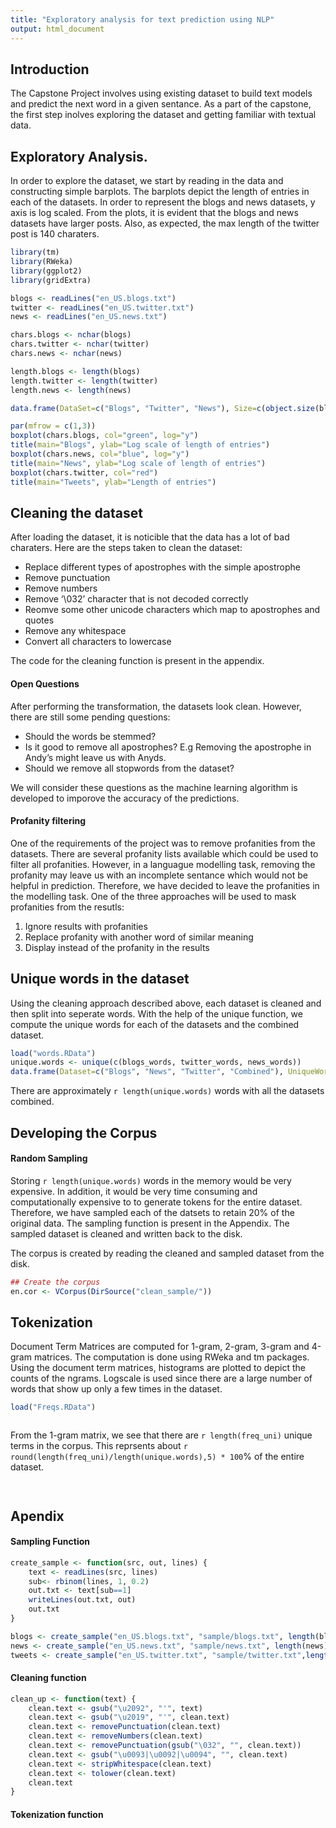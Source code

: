```yaml
---
title: "Exploratory analysis for text prediction using NLP"
output: html_document
---
```

## Introduction

The Capstone Project involves using existing dataset to build text models and predict the next word in a given sentance. As a part of the capstone, the first step inolves exploring the dataset and getting familiar with textual data. 

## Exploratory Analysis.

In order to explore the dataset, we start by reading in the data and constructing simple barplots. The barplots depict the length of entries in each of the datasets. In order to represent the blogs and news datasets, y axis is log scaled. From the plots, it is evident that the blogs and news datasets have larger posts. Also, as expected, the max length of the twitter post is 140 charaters. 

```r
library(tm)
library(RWeka)
library(ggplot2)
library(gridExtra)
```

```r
blogs <- readLines("en_US.blogs.txt")
twitter <- readLines("en_US.twitter.txt")
news <- readLines("en_US.news.txt")
```

```r
chars.blogs <- nchar(blogs)
chars.twitter <- nchar(twitter)
chars.news <- nchar(news)

length.blogs <- length(blogs)
length.twitter <- length(twitter)
length.news <- length(news)

data.frame(DataSet=c("Blogs", "Twitter", "News"), Size=c(object.size(blogs), object.size(twitter), object.size(news)), Number.of.Entries=c(length.blogs, length.twitter, length.news))

par(mfrow = c(1,3))
boxplot(chars.blogs, col="green", log="y")
title(main="Blogs", ylab="Log scale of length of entries")
boxplot(chars.news, col="blue", log="y")
title(main="News", ylab="Log scale of length of entries")
boxplot(chars.twitter, col="red")
title(main="Tweets", ylab="Length of entries")
```


## Cleaning the dataset
After loading the dataset, it is noticible that the data has a lot of bad charaters. Here are the steps taken to clean the dataset:

* Replace different types of apostrophes with the simple apostrophe
* Remove punctuation
* Remove numbers
* Remove '\\032' character that is not decoded correctly
* Reomve some other unicode characters which map to apostrophes and quotes
* Remove any whitespace
* Convert all characters to lowercase

The code for the cleaning function is present in the appendix.

#### Open Questions
After performing the transformation, the datasets look clean. However, there are still some pending questions:

* Should the words be stemmed? 
* Is it good to remove all apostrophes? E.g Removing the apostrophe in Andy's might leave us with Anyds. 
* Should we remove all stopwords from the dataset? 

We will consider these questions as the machine learning algorithm is developed to imporove the accuracy of the predictions. 

#### Profanity filtering
One of the requirements of the project was to remove profanities from the datasets. There are several profanity lists available which could be used to filter all profanities. However, in a languague modelling task, removing the profanity may leave us with an incomplete sentance which would not be helpful in prediction. Therefore, we have decided to leave the profanities in the modelling task. One of the three approaches will be used to mask profanities from the resutls:

1. Ignore results with profanities
2. Replace profanity with another word of similar meaning
3. Display <EXPLETIVE> instead of the profanity in the results

## Unique words in the dataset
Using the cleaning approach described above, each dataset is cleaned and then split into seperate words. With the help of the unique function, we compute the unique words for each of the datasets and the combined dataset. 

```r
load("words.RData")
unique.words <- unique(c(blogs_words, twitter_words, news_words))
data.frame(Dataset=c("Blogs", "News", "Twitter", "Combined"), UniqueWords = c(length(blogs_words), length(news_words), length(twitter_words), length(unique.words)))
```

There are approximately `r length(unique.words)` words with all the datasets combined.

## Developing the Corpus

#### Random Sampling
Storing `r length(unique.words)` words in the memory would be very expensive. In addition, it would be very time consuming and computationally expensive to to generate tokens for the entire dataset. Therefore, we have sampled each of the datsets to retain 20% of the original data. The sampling function is present in the Appendix. The sampled dataset is cleaned and written back to the disk.

The corpus is created by reading the cleaned and sampled dataset from the disk. 

```r
## Create the corpus
en.cor <- VCorpus(DirSource("clean_sample/"))
```

## Tokenization

Document Term Matrices are computed for 1-gram, 2-gram, 3-gram and 4-gram matrices. The computation is done using RWeka and tm packages. Using the document term matrices, histograms are plotted to depict the counts of the ngrams. Logscale is used since there are a large number of words that show up only a few times in the dataset. 

```r
load("Freqs.RData")
```

```r

```


From the 1-gram matrix, we see that there are `r length(freq_uni)` unique terms in the corpus. This reprsents about `r round(length(freq_uni)/length(unique.words),5) * 100`% of the entire dataset. 

```r
```

```r
```


## Apendix

#### Sampling Function
```r
create_sample <- function(src, out, lines) {
    text <- readLines(src, lines)
    sub<- rbinom(lines, 1, 0.2)
    out.txt <- text[sub==1]
    writeLines(out.txt, out)
    out.txt
}

blogs <- create_sample("en_US.blogs.txt", "sample/blogs.txt", length(blogs))
news <- create_sample("en_US.news.txt", "sample/news.txt", length(news))
tweets <- create_sample("en_US.twitter.txt", "sample/twitter.txt",length(twitter))
```

#### Cleaning function
```r
clean_up <- function(text) {
    clean.text <- gsub("\u2092", "'", text)
    clean.text <- gsub("\u2019", "'", clean.text)
    clean.text <- removePunctuation(clean.text)
    clean.text <- removeNumbers(clean.text)
    clean.text <- removePunctuation(gsub("\032", "", clean.text))
    clean.text <- gsub("\u0093|\u0092|\u0094", "", clean.text)
    clean.text <- stripWhitespace(clean.text)
    clean.text <- tolower(clean.text)
    clean.text
}
```

#### Tokenization function
